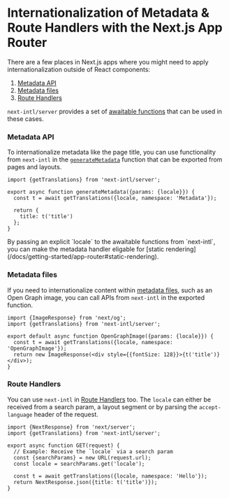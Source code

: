 
# Internationalization of Metadata & Route Handlers with the Next.js App Router

There are a few places in Next.js apps where you might need to apply internationalization outside of React components:

1. [Metadata API](https://nextjs.org/docs/app/building-your-application/optimizing/metadata)
2. [Metadata files](https://nextjs.org/docs/app/api-reference/file-conventions/metadata)
3. [Route Handlers](https://nextjs.org/docs/app/building-your-application/routing/router-handlers)

`next-intl/server` provides a set of [awaitable functions](/docs/environments/server-client-components#async-components) that can be used in these cases.

### Metadata API

To internationalize metadata like the page title, you can use functionality from `next-intl` in the [`generateMetadata`](https://nextjs.org/docs/app/api-reference/functions/generate-metadata#generatemetadata-function) function that can be exported from pages and layouts.

```tsx filename="app/[locale]/layout.tsx"
import {getTranslations} from 'next-intl/server';

export async function generateMetadata({params: {locale}}) {
  const t = await getTranslations({locale, namespace: 'Metadata'});

  return {
    title: t('title')
  };
}
```

<Callout>
  By passing an explicit `locale` to the awaitable functions from `next-intl`,
  you can make the metadata handler eligable for [static
  rendering](/docs/getting-started/app-router#static-rendering).
</Callout>

### Metadata files

If you need to internationalize content within [metadata files](https://nextjs.org/docs/app/api-reference/file-conventions/metadata), such as an Open Graph image, you can call APIs from `next-intl` in the exported function.

```tsx filename="app/[locale]/opengraph-image.tsx"
import {ImageResponse} from 'next/og';
import {getTranslations} from 'next-intl/server';

export default async function OpenGraphImage({params: {locale}}) {
  const t = await getTranslations({locale, namespace: 'OpenGraphImage'});
  return new ImageResponse(<div style={{fontSize: 128}}>{t('title')}</div>);
}
```

### Route Handlers

You can use `next-intl` in [Route Handlers](https://nextjs.org/docs/app/building-your-application/routing/router-handlers) too. The `locale` can either be received from a search param, a layout segment or by parsing the `accept-language` header of the request.

```tsx filename="app/api/hello/route.tsx"
import {NextResponse} from 'next/server';
import {getTranslations} from 'next-intl/server';

export async function GET(request) {
  // Example: Receive the `locale` via a search param
  const {searchParams} = new URL(request.url);
  const locale = searchParams.get('locale');

  const t = await getTranslations({locale, namespace: 'Hello'});
  return NextResponse.json({title: t('title')});
}
```
